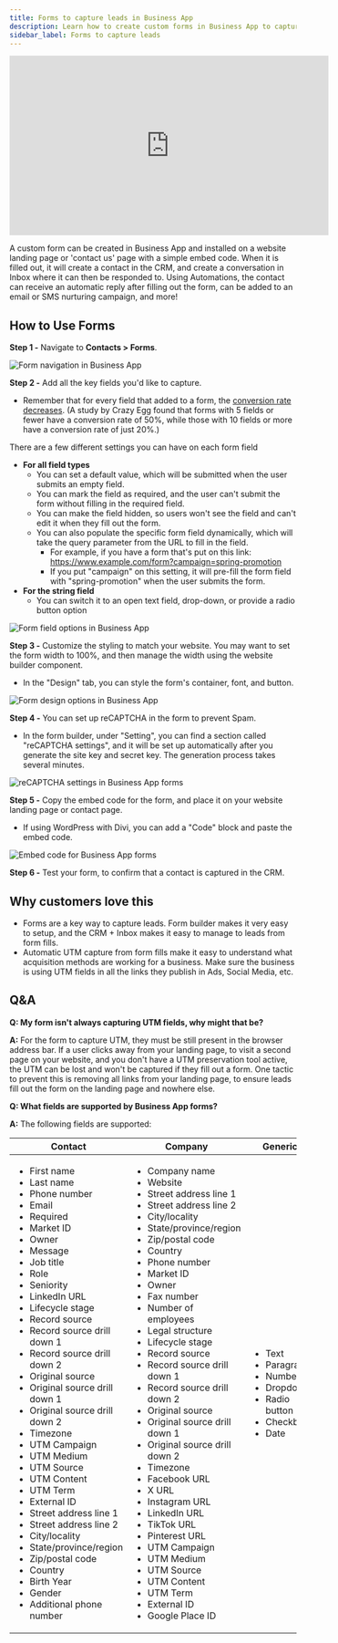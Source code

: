 ```yaml
---
title: Forms to capture leads in Business App
description: Learn how to create custom forms in Business App to capture leads and conversations in your CRM.
sidebar_label: Forms to capture leads
---
```


<iframe src="https://www.youtube-nocookie.com/embed/VD1JMKgIZrk" width="560" height="315" frameBorder="0" allowFullScreen></iframe>

A custom form can be created in Business App and installed on a website landing page or 'contact us' page with a simple embed code. When it is filled out, it will create a contact in the CRM, and create a conversation in Inbox where it can then be responded to. Using Automations, the contact can receive an automatic reply after filling out the form, can be added to an email or SMS nurturing campaign, and more!

## How to Use Forms

**Step 1 -** Navigate to **Contacts > Forms**.

![Form navigation in Business App](/img/forms-to-capture-leads/form-navigation.jpg)

**Step 2 -** Add all the key fields you'd like to capture.

* Remember that for every field that added to a form, the [conversion rate decreases](https://medium.com/@raminzamani/how-many-fields-should-you-have-on-a-form-4a3447661209#:~:text=Here%20are%20some%20other%20stats,conversion%20rate%20of%20just%2020%25.). (A study by Crazy Egg found that forms with 5 fields or fewer have a conversion rate of 50%, while those with 10 fields or more have a conversion rate of just 20%.)

There are a few different settings you can have on each form field

* **For all field types**
  * You can set a default value, which will be submitted when the user submits an empty field.
  * You can mark the field as required, and the user can't submit the form without filling in the required field.
  * You can make the field hidden, so users won't see the field and can't edit it when they fill out the form.
  * You can also populate the specific form field dynamically, which will take the query parameter from the URL to fill in the field.
    * For example, if you have a form that's put on this link: https://www.example.com/form?campaign=spring-promotion
    * If you put "campaign" on this setting, it will pre-fill the form field with "spring-promotion" when the user submits the form.
* **For the string field**
  * You can switch it to an open text field, drop-down, or provide a radio button option

![Form field options in Business App](/img/forms-to-capture-leads/form-fields.jpg)

**Step 3 -** Customize the styling to match your website. You may want to set the form width to 100%, and then manage the width using the website builder component.

* In the "Design" tab, you can style the form's container, font, and button.

![Form design options in Business App](/img/forms-to-capture-leads/form-design.jpg)

**Step 4 -** You can set up reCAPTCHA in the form to prevent Spam.

* In the form builder, under "Setting", you can find a section called "reCAPTCHA settings", and it will be set up automatically after you generate the site key and secret key. The generation process takes several minutes.

![reCAPTCHA settings in Business App forms](/img/forms-to-capture-leads/recaptcha.jpg)

**Step 5 -** Copy the embed code for the form, and place it on your website landing page or contact page.

* If using WordPress with Divi, you can add a "Code" block and paste the embed code.

![Embed code for Business App forms](/img/forms-to-capture-leads/embed-code.jpg)

**Step 6 -** Test your form, to confirm that a contact is captured in the CRM.

## Why customers love this

* Forms are a key way to capture leads. Form builder makes it very easy to setup, and the CRM + Inbox makes it easy to manage to leads from form fills.
* Automatic UTM capture from form fills make it easy to understand what acquisition methods are working for a business. Make sure the business is using UTM fields in all the links they publish in Ads, Social Media, etc.

## Q&A

**Q: My form isn't always capturing UTM fields, why might that be?**

**A:** For the form to capture UTM, they must be still present in the browser address bar. If a user clicks away from your landing page, to visit a second page on your website, and you don't have a UTM preservation tool active, the UTM can be lost and won't be captured if they fill out a form. One tactic to prevent this is removing all links from your landing page, to ensure leads fill out the form on the landing page and nowhere else.

**Q: What fields are supported by Business App forms?**

**A:** The following fields are supported:

| Contact | Company | Generic |
|---------|---------|----------|
| <ul><li>First name</li><li>Last name</li><li>Phone number</li><li>Email</li><li>Required</li><li>Market ID</li><li>Owner</li><li>Message</li><li>Job title</li><li>Role</li><li>Seniority</li><li>LinkedIn URL</li><li>Lifecycle stage</li><li>Record source</li><li>Record source drill down 1</li><li>Record source drill down 2</li><li>Original source</li><li>Original source drill down 1</li><li>Original source drill down 2</li><li>Timezone</li><li>UTM Campaign</li><li>UTM Medium</li><li>UTM Source</li><li>UTM Content</li><li>UTM Term</li><li>External ID</li><li>Street address line 1</li><li>Street address line 2</li><li>City/locality</li><li>State/province/region</li><li>Zip/postal code</li><li>Country</li><li>Birth Year</li><li>Gender</li><li>Additional phone number</li></ul> | <ul><li>Company name</li><li>Website</li><li>Street address line 1</li><li>Street address line 2</li><li>City/locality</li><li>State/province/region</li><li>Zip/postal code</li><li>Country</li><li>Phone number</li><li>Market ID</li><li>Owner</li><li>Fax number</li><li>Number of employees</li><li>Legal structure</li><li>Lifecycle stage</li><li>Record source</li><li>Record source drill down 1</li><li>Record source drill down 2</li><li>Original source</li><li>Original source drill down 1</li><li>Original source drill down 2</li><li>Timezone</li><li>Facebook URL</li><li>X URL</li><li>Instagram URL</li><li>LinkedIn URL</li><li>TikTok URL</li><li>Pinterest URL</li><li>UTM Campaign</li><li>UTM Medium</li><li>UTM Source</li><li>UTM Content</li><li>UTM Term</li><li>External ID</li><li>Google Place ID</li></ul> | <ul><li>Text</li><li>Paragraph</li><li>Number</li><li>Dropdown</li><li>Radio button</li><li>Checkbox</li><li>Date</li></ul> |